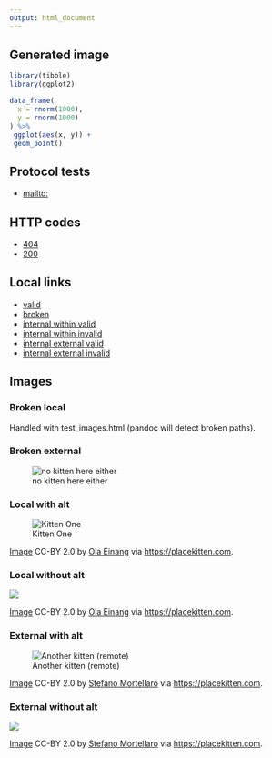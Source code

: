```yaml
---
output: html_document
---
```



## Generated image

```r
library(tibble)
library(ggplot2)

data_frame(
  x = rnorm(1000),
  y = rnorm(1000)
) %>%
 ggplot(aes(x, y)) +
 geom_point()
```

## Protocol tests

* [mailto:](mailto:questions@hi.foo.bar)


## HTTP codes

* [404](https://httpbin.org/status/404)
* [200](https://httpbin.org/status/200)


## Local links

* [valid](test_anchors.html)
* [broken](test_foo_bar_missing.html)
* [internal within valid](#protocol-tests)
* [internal within invalid](#foo-bar-section)
* [internal external valid](test_anchors.html#test-anchor)
* [internal external invalid](test_anchors.html#foo-bar-section)

## Images

### Broken local

Handled with test_images.html (pandoc will detect broken paths).

### Broken external

![no kitten here either](https://placekitten.com/no/on)

### Local with alt

![Kitten One](img/kitten.jpg)

[Image](https://www.flickr.com/photos/olaeinang/3544175674/in/album-72157618428681984/) CC-BY 2.0 by [Ola Einang](https://www.flickr.com/photos/olaeinang/) via <https://placekitten.com>.

### Local without alt

![](img/kitten.jpg)

[Image](https://www.flickr.com/photos/olaeinang/3544175674/in/album-72157618428681984/) CC-BY 2.0 by [Ola Einang](https://www.flickr.com/photos/olaeinang/) via <https://placekitten.com>.

### External with alt

![Another kitten (remote)](https://placekitten.com/600/400?n=10)

[Image](https://www.flickr.com/photos/fazen/17200735/in/album-217963/) CC-BY 2.0 by [Stefano Mortellaro](https://www.flickr.com/photos/fazen/) via <https://placekitten.com>.

### External without alt

![](https://placekitten.com/600/400?n=10)

[Image](https://www.flickr.com/photos/fazen/17200735/in/album-217963/) CC-BY 2.0 by [Stefano Mortellaro](https://www.flickr.com/photos/fazen/) via <https://placekitten.com>.
